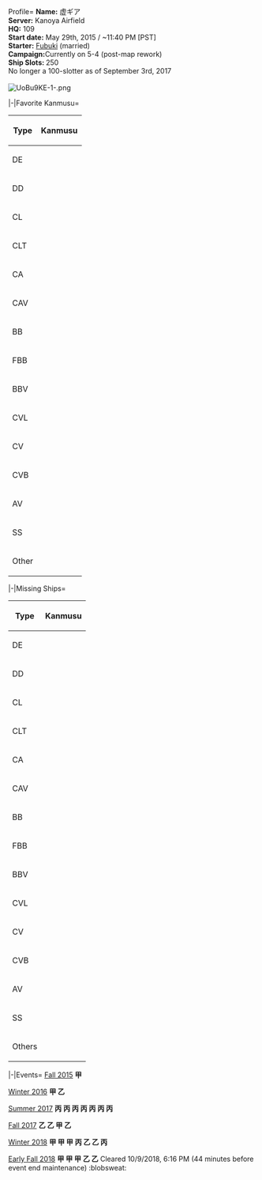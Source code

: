 <tabber>
Profile=
'''Name:''' 虚ギア<br />
'''Server:''' Kanoya Airfield<br />
'''HQ:''' 109<br />
'''Start date:''' May 29th, 2015 / ~11:40 PM [PST]<br />
'''Starter:''' [[Fubuki]] (married)<br />
'''Campaign: '''Currently on 5-4 (post-map rework)<br />
'''Ship Slots: '''250<br />
No longer a 100-slotter as of September 3rd, 2017<br /><br />

[[File:UoBu9KE-1-.png]]

|-|Favorite Kanmusu=
{| class="wikitable"
|-
!Type
!Kanmusu
|-
|DE
| rowspan="1" |{{ShipBattleCardKai|Matsuwa/Kai}}{{ShipBattleCardKai|Hiburi/Kai}}
|-
|DD
| rowspan="1" |{{ShipBattleCardKai|Fubuki/Kai Ni}}{{ShipBattleCardKai|Kisaragi/Kai Ni}}{{ShipBattleCardKai|Akatsuki/Kai Ni}}{{ShipBattleCardKai|Inazuma/Kai}}{{ShipBattleCardKai|Asashio/Kai Ni D}}{{ShipBattleCardKai|Kamikaze/Kai}}{{ShipBattleCardKai|Teruzuki/Kai}}{{ShipBattleCardKai|Jervis/Kai}}
|-
|CL
| rowspan="1" |{{ShipBattleCardKai|Sendai/Kai Ni}}{{ShipBattleCardKai|Agano/Kai}}{{ShipBattleCardKai|Yahagi/Kai}}
|-
|CLT
| rowspan="1" |{{ShipBattleCardKai|Kitakami/Kai Ni}}{{ShipBattleCardKai|Kiso/Kai Ni}}
|-
|CA
| rowspan="1" |{{ShipBattleCardKai|Choukai/Kai Ni}}{{ShipBattleCardKai|Haguro/Kai Ni}}
|-
|CAV
| rowspan="1" |{{ShipBattleCardKai|Suzuya/Kai Ni}}
|-
|BB
| rowspan="1" |{{ShipBattleCardKai|Yamato/Kai}}{{ShipBattleCardKai|Nagato/Kai Ni}}
|-
|FBB
| rowspan="1" |{{ShipBattleCardKai|Kongou/Kai Ni}}{{ShipBattleCardKai|Haruna/Kai Ni}}{{ShipBattleCardKai|Bismarck/drei}}
|-
|BBV
| rowspan="1" |{{ShipBattleCardKai|Fusou/Kai Ni}}
|-
|CVL
| rowspan="1" |{{ShipBattleCardKai|Ryuuhou/Kai}}{{ShipBattleCardKai|Taiyou/Kai Ni}}
|-
|CV
| rowspan="1" |{{ShipBattleCardKai|Akagi/Kai}}{{ShipBattleCardKai|Kaga/Kai}}{{ShipBattleCardKai|Shoukaku/Kai}}{{ShipBattleCardKai|Katsuragi/Kai}}
|-
|CVB
| rowspan="1" |{{ShipBattleCardKai|Taihou/Kai}}
|-
|AV
| rowspan="1" |{{ShipBattleCardKai|Akitsushima/Kai}}
|-
|SS
| rowspan="1" |{{ShipBattleCardKai|U-511}}{{ShipBattleCardKai|I-13/Kai}}
|-
|Other
| rowspan="1" |{{ShipBattleCardKai|Taigei}}{{ShipBattleCardKai|Hayasui/Kai}}{{ShipBattleCardKai|Kashima/Kai}}
|}

|-|Missing Ships=
{| class="wikitable"
|-
!Type
!Kanmusu
|-
|DE
| rowspan="1" |{{ShipBattleCardKai|Fukae}}{{ShipBattleCardKai|Samuel B. Roberts}}
|-
|DD
| rowspan="1" |{{ShipBattleCardKai|Tashkent}}{{ShipBattleCardKai|Matsukaze}}{{ShipBattleCardKai|Oyashio}}
|-
|CL
| rowspan="1" |{{ShipBattleCardKai|Sakawa}}
|-
|CLT
| rowspan="1" |
|-
|CA
| rowspan="1" |{{ShipBattleCardKai|Zara}}
|-
|CAV
| rowspan="1" |
|-
|BB
| rowspan="1" |
|-
|FBB
| rowspan="1" |{{ShipBattleCardKai|Roma}}{{ShipBattleCardKai|Italia}}{{ShipBattleCardKai|Iowa}}
|-
|BBV
| rowspan="1" |
|-
|CVL
| rowspan="1" |
|-
|CV
| rowspan="1" |{{ShipBattleCardKai|Graf Zeppelin}}
|-
|CVB
| rowspan="1" |
|-
|AV
| rowspan="1" |{{ShipBattleCardKai|Commandant Teste}}
|-
|SS
| rowspan="1" |{{ShipBattleCardKai|I-13}}{{ShipBattleCardKai|I-14}}{{ShipBattleCardKai|Luigi Torelli}}
|-
|Others
| rowspan="1" |
|}

|-|Events=
[[Fall 2015 Event|Fall 2015]] '''甲'''

[[Winter 2016 Event|Winter 2016]] '''甲 乙'''

[[Summer 2017 Event|Summer 2017]] '''丙 丙 丙 丙 丙 丙 丙'''

[[Fall 2017 Event|Fall 2017]] '''乙 乙 甲 乙'''

[[Winter 2018 Event|Winter 2018]] '''甲 甲 甲 丙 乙 乙 丙'''

[[Early Fall 2018 Event|Early Fall 2018]] '''甲 甲 甲 乙 乙'''
Cleared 10/9/2018, 6:16 PM (44 minutes before event end maintenance) :blobsweat:

</tabber>